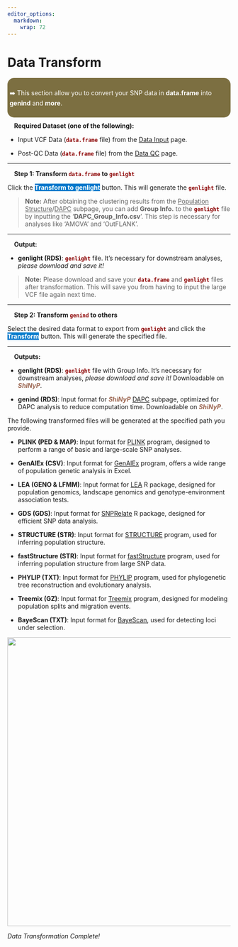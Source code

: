 ```yaml
---
editor_options: 
  markdown: 
    wrap: 72
---
```


# Data Transform {#sec-data-conversion}

```{=html}
<!-- Google tag (gtag.js) -->
<script async src="https://www.googletagmanager.com/gtag/js?id=G-2662B66TL7"></script>
<script>
  window.dataLayer = window.dataLayer || [];
  function gtag(){dataLayer.push(arguments);}
  gtag('js', new Date());

  gtag('config', 'G-2662B66TL7');
</script>
```

::: {style="background-color: #7c6f41; color: white; padding: 10px 5px; margin: 10px 0px; border-radius: 15px;"}
➡️ This section allow you to convert your SNP data in **data.frame**
into **genind** and **more**.
:::

#### Required Dataset (one of the following): {.unnumbered style="padding: 0px 5px; margin: 0px 10px"}

-   Input VCF Data ([**`data.frame`**]{style="color: #8b0000;"} file)
    from the [Data Input]{.underline} page.

-   Post-QC Data ([**`data.frame`**]{style="color: #8b0000;"} file) from
    the [Data QC]{.underline} page.

------------------------------------------------------------------------

#### Step 1: Transform [**`data.frame`**]{style="color: #8b0000;"} to [**`genlight`**]{style="color: #8b0000;"} {.unnumbered style="padding: 0px 5px; margin: 0px 10px"}

Click the [**Transform to
genlight**]{style="color: #fff;background-color: #007ACC;"} button. This
will generate the [**`genlight`**]{style="color: #8b0000;"} file.

> **Note:** After obtaining the clustering results from the [Population
> Structure]{.underline}/[DAPC]{.underline} subpage, you can add **Group
> Info.** to the [**`genlight`**]{style="color: #8b0000;"} file by
> inputting the ‘**DAPC_Group_Info.csv**’. This step is necessary for
> analyses like ‘AMOVA’ and ‘OutFLANK’.

------------------------------------------------------------------------

#### Output: {.unnumbered style="padding: 0px 5px; margin: 0px 10px"}

-   **genlight (RDS)**: [**`genlight`**]{style="color: #8b0000;"} file.
    It's necessary for downstream analyses, *please download and save
    it!*

> **Note:** Please download and save your
> [**`data.frame`**]{style="color: #8b0000;"} and
> [**`genlight`**]{style="color: #8b0000;"} files after transformation.
> This will save you from having to input the large VCF file again next
> time.

------------------------------------------------------------------------

#### Step 2: Transform [**`genind`**]{style="color: #8b0000;"} to others {.unnumbered style="padding: 0px 5px; margin: 0px 10px"}

Select the desired data format to export from
[**`genlight`**]{style="color: #8b0000;"} and click the
[**Transform**]{style="color: #fff;background-color: #007ACC;"} button.
This will generate the specified file.

------------------------------------------------------------------------

#### Outputs: {.unnumbered style="padding: 0px 5px; margin: 0px 10px"}

-   **genlight (RDS)**: [**`genlight`**]{style="color: #8b0000;"} file
    with Group Info. It's necessary for downstream analyses, *please
    download and save it!* Downloadable on
    [***ShiNyP***]{style="color: #9D6853;"}.

-   **genind (RDS)**: Input format for
    [***ShiNyP***]{style="color: #9D6853;"} [DAPC]{.underline} subpage,
    optimized for DAPC analysis to reduce computation time. Downloadable
    on [***ShiNyP***]{style="color: #9D6853;"}.

The following transformed files will be generated at the specified path
you provide.

-   **PLINK (PED & MAP)**: Input format for
    [PLINK](https://www.cog-genomics.org/plink/1.9/input#ped) program,
    designed to perform a range of basic and large-scale SNP analyses.

-   **GenAlEx (CSV)**: Input format for
    [GenAlEx](https://biology-assets.anu.edu.au/GenAlEx/Welcome.html)
    program, offers a wide range of population genetic analysis in
    Excel.

-   **LEA (GENO & LFMM)**: Input format for
    [LEA](https://www.bioconductor.org/packages/release/bioc/html/LEA.html)
    R package, designed for population genomics, landscape genomics and
    genotype-environment association tests.

-   **GDS (GDS)**: Input format for
    [SNPRelate](https://bioconductor.org/packages/release/bioc/html/SNPRelate.html)
    R package, designed for efficient SNP data analysis.

-   **STRUCTURE (STR)**: Input format for
    [STRUCTURE](https://web.stanford.edu/group/pritchardlab/structure.html)
    program, used for inferring population structure.

-   **fastStructure (STR)**: Input format for
    [fastStructure](https://rajanil.github.io/fastStructure/) program,
    used for inferring population structure from large SNP data.

-   **PHYLIP (TXT)**: Input format for
    [PHYLIP](https://phylipweb.github.io/phylip/) program, used for
    phylogenetic tree reconstruction and evolutionary analysis.

-   **Treemix (GZ)**: Input format for
    [Treemix](https://speciationgenomics.github.io/Treemix/) program,
    designed for modeling population splits and migration events.

-   **BayeScan (TXT)**: Input format for
    [BayeScan](https://cmpg.unibe.ch/software/BayeScan/files/BayeScan2.0_manual.pdf),
    used for detecting loci under selection.

![](screenshots/DataTransform1.png){width="650"}

*Data Transformation Complete!*
